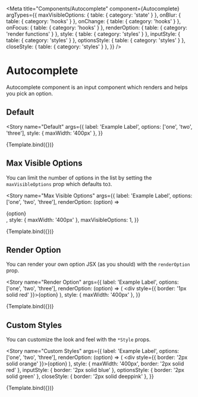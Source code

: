 
<Meta
  title="Components/Autocomplete"
  component={Autocomplete}
  argTypes={{
    maxVisibleOptions: { table: { category: 'state' } },
    onBlur: { table: { category: 'hooks' } },
    onChange: { table: { category: 'hooks' } },
    onFocus: { table: { category: 'hooks' } },
    renderOption: { table: { category: 'render functions' } },
    style: { table: { category: 'styles' } },
    inputStyle: { table: { category: 'styles' } },
    optionsStyle: { table: { category: 'styles' } },
    closeStyle: { table: { category: 'styles' } },
  }}
/>


# Autocomplete

Autocomplete component is an input component which renders and helps you pick an option.

## Default

<Story
  name="Default"
  args={{
    label: 'Example Label',
    options: ['one', 'two', 'three'],
    style: { maxWidth: '400px' },
  }}
>
  {Template.bind({})}
</Story>

<ArgsTable story="Default" />

## Max Visible Options

You can limit the number of options in the list by setting the `maxVisibleOptions` prop which defaults to`3`.

<Story
  name="Max Visible Options"
  args={{
    label: 'Example Label',
    options: ['one', 'two', 'three'],
    renderOption: (option) => <div>{option}</div>,
    style: { maxWidth: '400px' },
    maxVisibleOptions: 1,
  }}
>
  {Template.bind({})}
</Story>

## Render Option

You can render your own option JSX (as you should) with the `renderOption` prop.

<Story
  name="Render Option"
  args={{
    label: 'Example Label',
    options: ['one', 'two', 'three'],
    renderOption: (option) => (
      <div style={{ border: '1px solid red' }}>{option}</div>
    ),
    style: { maxWidth: '400px' },
  }}
>
  {Template.bind({})}
</Story>

## Custom Styles

You can customize the look and feel with the `*Style` props.

<Story
  name="Custom Styles"
  args={{
    label: 'Example Label',
    options: ['one', 'two', 'three'],
    renderOption: (option) => (
      <div style={{ border: '2px solid orange' }}>{option}</div>
    ),
    style: { maxWidth: '400px', border: '2px solid red' },
    inputStyle: { border: '2px solid blue' },
    optionsStyle: { border: '2px solid green' },
    closeStyle: { border: '2px solid deeppink' },
  }}
>
  {Template.bind({})}
</Story>
